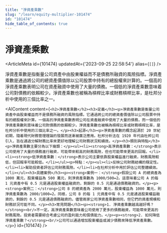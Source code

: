 ```yaml
---
title: "淨資產乘數"
slug: "/learn/equity-multiplier-101474"
id: "101474"
hide_table_of_contents: true
---
```



# 淨資產乘數

<ArticleMeta id={101474} updatedAt={'2023-09-25 22:58:54'} alias={`[]`} />
<div className='border-solid border-b border-t-0 my-4 border-[var(--ifm-color-gray-300)]' />

淨資產乘數是指衡量公司資產中由股東權益而不是債務所融資的風險指標。淨資產乘數是通過將公司的總資產價值除以公司股票中持有的總股權來計算的。一個高的淨資產乘數表明公司在資產融資中使用了大量的債務。一個低的淨資產乘數意味着公司對債務的依賴較少。淨資產乘數也被稱為槓桿比率或財務槓桿比率，是杜邦分析中使用的三個比率之一。

<AIContent content={`<h2>淨資產乘數</h2><h3>定義</h3><p>淨資產乘數是衡量公司資產中由股東權益而不是債務所融資的風險指標。它通過將公司的總資產價值除以公司股票中持有的總股權來計算。一個高的淨資產乘數表明公司在資產融資中使用了大量的債務，而一個低的淨資產乘數則意味着公司對債務的依賴較少。淨資產乘數也被稱為槓桿比率或財務槓桿比率，是杜邦分析中使用的三個比率之一。</p><h3>起源</h3><p>淨資產乘數的概念起源於 20 世紀初期，隨着現代財務管理理論的發展而逐漸被廣泛應用。杜邦分析法在 1920 年代由杜邦公司引入，旨在通過分解財務比率來更好地理解公司財務狀況和績效。</p><h3>類別與特點</h3><p>淨資產乘數主要分為以下幾類：</p><ul><li><strong>高淨資產乘數：</strong>表示公司使用了大量的債務進行融資，可能帶來較高的財務風險，但也可能帶來更高的回報。</li><li><strong>低淨資產乘數：</strong>表示公司主要依靠股東權益進行融資，財務風險較低，但回報率可能較低。</li></ul><p>特點：</p><ul><li>反映公司財務結構的穩定性。</li><li>幫助投資者評估公司財務風險。</li><li>在杜邦分析中用於評估公司整體績效。</li></ul><h3>具體案例</h3><p><strong>案例一：</strong>假設公司 A 的總資產為 1000 萬元，股東權益為 500 萬元，則淨資產乘數為 1000/500=2。這意味着公司 A 的每 1 元資產中有 0.5 元是通過股東權益融資的，剩餘的 0.5 元是通過債務融資的。</p><p><strong>案例二：</strong>公司 B 的總資產為 2000 萬元，股東權益為 1000 萬元，則淨資產乘數為 2000/1000=2。同樣，公司 B 的每 1 元資產中有 0.5 元是通過股東權益融資的，剩餘的 0.5 元是通過債務融資的。儘管兩家公司淨資產乘數相同，但它們的資產規模和財務狀況可能不同。</p><h3>常見問題</h3><p><strong>1. 淨資產乘數越高越好嗎？</strong><br/>不一定。高淨資產乘數意味着公司使用了更多的債務融資，可能帶來更高的財務風險。投資者需要綜合考慮公司的盈利能力和償債能力。</p><p><strong>2. 如何降低淨資產乘數？</strong><br/>公司可以通過增加股東權益或減少債務來降低淨資產乘數。</p>`} id={101474} />
